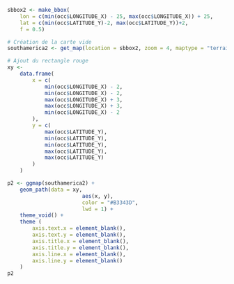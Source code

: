 ```r
sbbox2 <- make_bbox(
	lon = c(min(occ$LONGITUDE_X) - 25, max(occ$LONGITUDE_X)) + 25,
	lat = c(min(occ$LATITUDE_Y)-2, max(occ$LATITUDE_Y))+2,
	f = 0.5)

# Création de la carte vide
southamerica2 <- get_map(location = sbbox2, zoom = 4, maptype = "terrain")

# Ajout du rectangle rouge
xy <-
	data.frame(
		x = c(
			min(occ$LONGITUDE_X) - 2,
			min(occ$LONGITUDE_X) - 2,
			max(occ$LONGITUDE_X) + 3,
			max(occ$LONGITUDE_X) + 3,
			min(occ$LONGITUDE_X) - 2
		),
		y = c(
			max(occ$LATITUDE_Y),
			min(occ$LATITUDE_Y),
			min(occ$LATITUDE_Y),
			max(occ$LATITUDE_Y),
			max(occ$LATITUDE_Y)
		)
	)

p2 <- ggmap(southamerica2) + 
	geom_path(data = xy,
						aes(x, y),
						color = "#B3343D",
						lwd = 1) +
	theme_void() +
	theme (
		axis.text.x = element_blank(),
		axis.text.y = element_blank(),
		axis.title.x = element_blank(),
		axis.title.y = element_blank(),
		axis.line.x = element_blank(),
		axis.line.y = element_blank()
	)
p2
```

